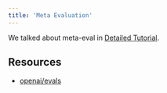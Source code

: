 ```yaml
---
title: 'Meta Evaluation'
---
```

We talked about meta-eval in [Detailed Tutorial](/getting_started/detailed_tutorial.ipynb).

## Resources
- [openai/evals](https://github.com/openai/evals/blob/bd3b4d0afa7785f0374c46c32a32dd4c55105c28/docs/build-eval.md?plain=1#L81-L82)
